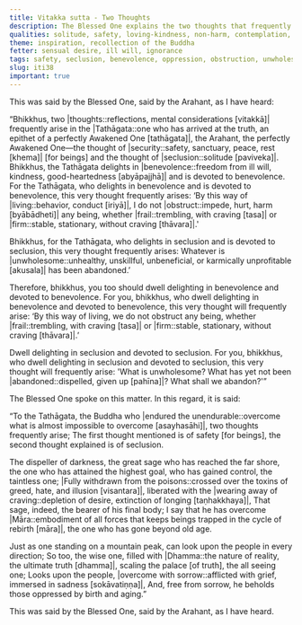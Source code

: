 ```yaml
---
title: Vitakka sutta - Two Thoughts
description: The Blessed One explains the two thoughts that frequently arise in him - the thought of safety for beings and the thought of seclusion.
qualities: solitude, safety, loving-kindness, non-harm, contemplation, recollection of the Buddha, sorrow-free
theme: inspiration, recollection of the Buddha
fetter: sensual desire, ill will, ignorance
tags: safety, seclusion, benevolence, oppression, obstruction, unwholesome, Māra, Dhamma, wisdom, craving, aging, birth, liberation, iti, iti28-49
slug: iti38
important: true
---
```


This was said by the Blessed One, said by the Arahant, as I have heard:

“Bhikkhus, two |thoughts::reflections, mental considerations [vitakkā]| frequently arise in the |Tathāgata::one who has arrived at the truth, an epithet of a perfectly Awakened One [tathāgata]|, the Arahant, the perfectly Awakened One—the thought of |security::safety, sanctuary, peace, rest [khema]| [for beings] and the thought of |seclusion::solitude [paviveka]|. Bhikkhus, the Tathāgata delights in |benevolence::freedom from ill will, kindness, good-heartedness [abyāpajjhā]| and is devoted to benevolence. For the Tathāgata, who delights in benevolence and is devoted to benevolence, this very thought frequently arises: ‘By this way of |living::behavior, conduct [iriyā]|, I do not |obstruct::impede, hurt, harm [byābādheti]| any being, whether |frail::trembling, with craving [tasa]| or |firm::stable, stationary, without craving [thāvara]|.'

Bhikkhus, for the Tathāgata, who delights in seclusion and is devoted to seclusion, this very thought frequently arises: Whatever is |unwholesome::unhealthy, unskillful, unbeneficial, or karmically unprofitable [akusala]| has been abandoned.’

Therefore, bhikkhus, you too should dwell delighting in benevolence and devoted to benevolence. For you, bhikkhus, who dwell delighting in benevolence and devoted to benevolence, this very thought will frequently arise: ‘By this way of living, we do not obstruct any being, whether |frail::trembling, with craving [tasa]| or |firm::stable, stationary, without craving [thāvara]|.’

Dwell delighting in seclusion and devoted to seclusion. For you, bhikkhus, who dwell delighting in seclusion and devoted to seclusion, this very thought will frequently arise: 'What is unwholesome? What has yet not been |abandoned::dispelled, given up [pahīna]|? What shall we abandon?'”

The Blessed One spoke on this matter. In this regard, it is said:

“To the Tathāgata, the Buddha who |endured the unendurable::overcome what is almost impossible to overcome [asayhasāhi]|,
two thoughts frequently arise;
The first thought mentioned is of safety [for beings],
the second thought explained is of seclusion.

The dispeller of darkness, the great sage who has reached the far shore,
the one who has attained the highest goal, who has gained control, the taintless one;
|Fully withdrawn from the poisons::crossed over the toxins of greed, hate, and illusion [visantara]|, liberated with the |wearing away of craving::depletion of desire, extinction of longing [taṇhakkhaya]|,
That sage, indeed, the bearer of his final body;
I say that he has overcome |Māra::embodiment of all forces that keeps beings trapped in the cycle of rebirth [māra]|, the one who has gone beyond old age.

Just as one standing on a mountain peak,
can look upon the people in every direction;
So too, the wise one, filled with |Dhamma::the nature of reality, the ultimate truth [dhamma]|,
scaling the palace [of truth], the all seeing one;
Looks upon the people, |overcome with sorrow::afflicted with grief, immersed in sadness [sokāvatiṇṇa]|,
And, free from sorrow, he beholds those oppressed by birth and aging.”

This was said by the Blessed One, said by the Arahant, as I have heard.